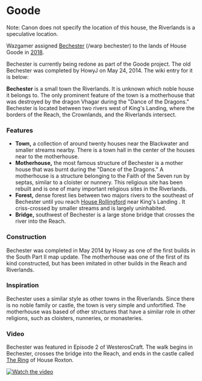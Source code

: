 
# Goode

<ProjectDetails
  floatRight
  region="Riverlands"
  house="House Goode"
  type="Keep"
  status="In Progress"
  warp="/warp goode"
  projectLead="Patrick_0901"
  dateStarted="July 25, 2021"
  dateCompleted="Invalid Date"
/>

Note: Canon does not specify the location of this house, the Riverlands is a speculative location.

Wazgamer assigned [Bechester](https://westeroscraft.com/wiki/riverlands/bechester) (/warp bechester) to the lands of House Goode in [2018](http://forum.westeroscraft.com/threads/discussion-of-re-organising-projects-for-list-of-projects-document.1186/post-5155).

Bechester is currently being redone as part of the Goode project. The old Bechester was completed by HowyJ on May 24, 2014. The wiki entry for it is below:

**Bechester** is a small town the Riverlands. It is unknown which noble house it belongs to. The only prominent feature of the town is a motherhouse that was destroyed by the dragon Vhagar during the "Dance of the Dragons." Bechester is located between two rivers west of King's Landing, where the borders of the Reach, the Crownlands, and the Riverlands intersect.

### Features

* **Town,** a collection of around twenty houses near the Blackwater and smaller streams nearby. There is a town hall in the center of the houses near to the motherhouse.
* **Motherhouse,** the most famous structure of Bechester is a mother house that was burnt during the "Dance of the Dragons." A motherhouse is a structure belonging to the Faith of the Seven run by septas, similar to a cloister or nunnery. This religious site has been rebuilt and is one of many important religious sites in the Riverlands.
* **Forest,** dense forest lies between two majors rivers to the southeast of Bechester until you reach [House Rollingford](https://westeroscraft.com/wiki/crownlands/rollingford) near King's Landing . It criss-crossed by smaller streams and is largely uninhabited.
* **Bridge,** southwest of Bechester is a large stone bridge that crosses the river into the Reach.

### Construction

Bechester was completed in May 2014 by Howy as one of the first builds in the South Part II map update. The motherhouse was one of the first of its kind constructed, but has been imitated in other builds in the Reach and Riverlands.

### Inspiration

Bechester uses a similar style as other towns in the Riverlands. Since there is no noble family or castle, the town is very simple and unfortified. The motherhouse was based of other structures that have a similar role in other religions, such as cloisters, nunneries, or monasteries.

### Video

Bechester was featured in Episode 2 of WesterosCraft. The walk begins in Bechester, crosses the bridge into the Reach, and ends in the castle called [The Ring](https://westeroscraft.com/wiki/reach/the-ring) of House Roxton.


[![Watch the video](https://img.youtube.com/vi/I2uSdlY2s1c/0.jpg)](https://www.youtube.com/embed/I2uSdlY2s1c)
